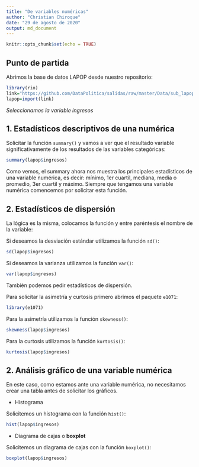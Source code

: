 ```yaml
---
title: "De variables numéricas"
author: "Christian Chiroque"
date: "29 de agosto de 2020"
output: md_document
---
```


```r
knitr::opts_chunk$set(echo = TRUE)
```

## Punto de partida

Abrimos la base de datos LAPOP desde nuestro repositorio:

```r
library(rio)
link="https://github.com/DataPolitica/salidas/raw/master/Data/sub_lapop.sav"
lapop=import(link)
```

*Seleccionamos la variable ingresos*

## 1. Estadísticos descriptivos de una numérica

Solicitar la función `summary()` y vamos a ver que el resultado variable significativamente de los resultados de las variables categóricas:

```r
summary(lapop$ingresos)
```

Como vemos, el summary ahora nos muestra los principales estadísticos de una variable numérica, es decir: mínimo, 1er cuartil, mediana, media o promedio, 3er cuartil y máximo. Siempre que tengamos una variable numérica comencemos por solicitar esta función. 

## 2. Estadísticos de dispersión

La lógica es la misma, colocamos la función y entre paréntesis el nombre de la variable:

Si deseamos la desviación estándar utilizamos la función `sd()`:

```r
sd(lapop$ingresos)
```

Si deseamos la varianza utilizamos la función `var()`:

```r
var(lapop$ingresos)
```

También podemos pedir estadísticos de dispersión. 

Para solicitar la asimetría y curtosis primero abrimos el paquete `e1071`:

```r
library(e1071)
```

Para la asimetría utilizamos la función `skewness()`:
```r
skewness(lapop$ingresos)
```


Para la curtosis utilizamos la función `kurtosis()`:

```r
kurtosis(lapop$ingresos)
```

## 2. Análisis gráfico de una variable numérica

En este caso, como estamos ante una variable numérica, no necesitamos crear una tabla antes de solicitar los gráficos. 

- Histograma

Solicitemos un histograma con la función `hist()`:

```r
hist(lapop$ingresos)
```

- Diagrama de cajas o **boxplot**

Solicitemos un diagrama de cajas con la función `boxplot()`:

```r
boxplot(lapop$ingresos)
```







